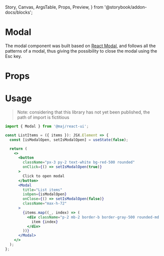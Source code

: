   Story,
  Canvas,
  ArgsTable,
  Props,
  Preview,
} from '@storybook/addon-docs/blocks';

# Modal

The modal component was built based on [React Modal](https://github.com/reactjs/react-modal), and follows all the patterns of a modal, thus giving the possibility to close the modal using the Esc key.

# Props

<Props of={Modal} />

# Usage

> Note: considering that this library has not yet been published, the path of import is fictitious

```jsx
import { Modal } from '@maj/react-ui';

const ListItems = ({ items }): JSX.Element => {
  const [isModalOpen, setIsModalOpen] = useState(false);

  return (
    <>
      <button
        className="px-3 py-2 text-white bg-red-500 rounded"
        onClick={() => setIsModalOpen(true)}
      >
        Click to open modal
      </button>
      <Modal
        title="List items"
        isOpen={isModalOpen}
        onClose={() => setIsModalOpen(false)}
        className="max-h-72"
      >
        {items.map((_, index) => (
          <div className="p-2 mb-2 border-b border-gray-500 rounded-md shadow-inner">
            item {index}
          </div>
        ))}
      </Modal>
    </>
  );
};
```
